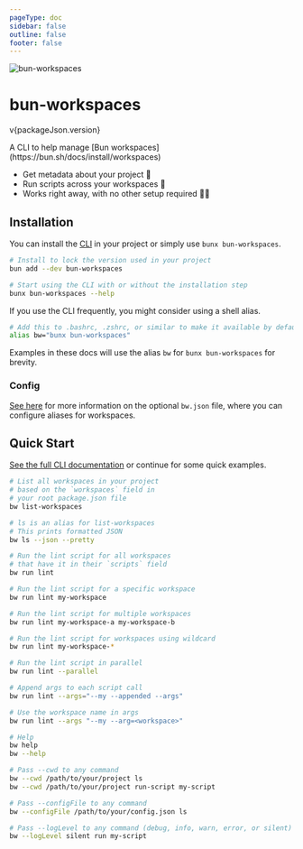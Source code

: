 ```yaml
---
pageType: doc
sidebar: false
outline: false
footer: false
---
```



<div className="home-logo-container">
  <img
    src="/bw-eye.png"
    alt="bun-workspaces"
    className="home-logo"
    width={100}
  />
</div>
<h1 className="home-title">bun-workspaces</h1>
<p className="home-version">v{packageJson.version}</p>

<p className="home-subtitle">
  A CLI to help manage [Bun workspaces](https://bun.sh/docs/install/workspaces)
</p>
<div className="home-list-container">
  <ul className="home-list">
    <li>Get metadata about your project 🤖</li>
    <li>Run scripts across your workspaces 🧾</li>
    <li>Works right away, with no other setup required 🍔🍴</li>
  </ul>
</div>

## Installation

You can install the [CLI](/cli) in your project or simply use `bunx bun-workspaces`.

```bash
# Install to lock the version used in your project
bun add --dev bun-workspaces

# Start using the CLI with or without the installation step
bunx bun-workspaces --help
```

If you use the CLI frequently, you might consider using a shell alias.

```bash
# Add this to .bashrc, .zshrc, or similar to make it available by default in your shell
alias bw="bunx bun-workspaces"
```

Examples in these docs will use the alias `bw` for `bunx bun-workspaces` for brevity.

### Config

[See here](/config) for more information on the optional `bw.json` file, where you can
configure aliases for workspaces.

## Quick Start

[See the full CLI documentation](/cli) or continue for some quick examples.

```bash
# List all workspaces in your project
# based on the `workspaces` field in
# your root package.json file
bw list-workspaces

# ls is an alias for list-workspaces
# This prints formatted JSON
bw ls --json --pretty

# Run the lint script for all workspaces
# that have it in their `scripts` field
bw run lint

# Run the lint script for a specific workspace
bw run lint my-workspace

# Run the lint script for multiple workspaces
bw run lint my-workspace-a my-workspace-b

# Run the lint script for workspaces using wildcard
bw run lint my-workspace-*

# Run the lint script in parallel
bw run lint --parallel

# Append args to each script call
bw run lint --args="--my --appended --args"

# Use the workspace name in args
bw run lint --args "--my --arg=<workspace>"

# Help
bw help
bw --help

# Pass --cwd to any command
bw --cwd /path/to/your/project ls
bw --cwd /path/to/your/project run-script my-script

# Pass --configFile to any command
bw --configFile /path/to/your/config.json ls

# Pass --logLevel to any command (debug, info, warn, error, or silent)
bw --logLevel silent run my-script
```
